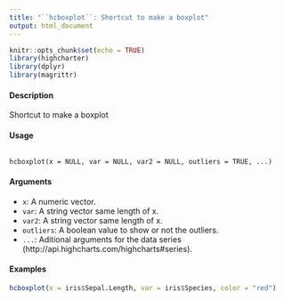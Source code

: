```yaml
---
title: "``hcboxplot``: Shortcut to make a boxplot"
output: html_document
---
```


```r
knitr::opts_chunk$set(echo = TRUE)
library(highcharter)
library(dplyr)
library(magrittr)
```



#### Description 

Shortcut to make a boxplot

####  Usage 
 <pre><code>
hcboxplot(x = NULL, var = NULL, var2 = NULL, outliers = TRUE, ...)
</code></pre> 

#### Arguments 
* ``x``: A numeric vector.
* ``var``: A string vector same length of x.
* ``var2``: A string vector same length of x.
* ``outliers``: A boolean value to show or not the outliers.
* `` ...  ``: Aditional arguments for the data series (http://api.highcharts.com/highcharts#series).

#### Examples 
 ```r
hcboxplot(x = iris$Sepal.Length, var = iris$Species, color = "red")

```
